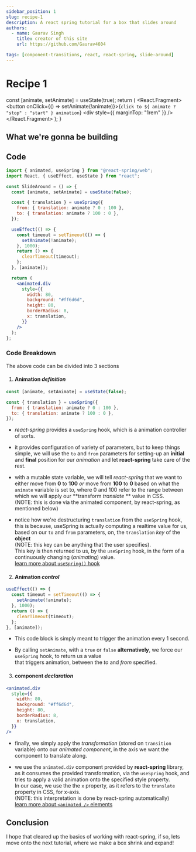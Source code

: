 ```yaml
---
sidebar_position: 1
slug: recipe-1
description: A react spring tutorial for a box that slides around
authors:
  - name: Gaurav Singh
    title: creator of this site
    url: https://github.com/Gaurav4604

tags: [component-transitions, react, react-spring, slide-around]
---
```



# Recipe 1

  const [animate, setAnimate] = useState(true);
  return (
    <React.Fragment>
      <button onClick={() => setAnimate(!animate)}>{`click to ${
        animate ? "stop" : "start"
      } animation`}</button>
      <div style={{ marginTop: "1rem" }} />
      <SlideAround preview={animate} />
    </React.Fragment>
  );
}

## What we're gonna be building

<SimpleSlideAnimationController />

<div style={{ marginTop: "1rem" }} />

## Code

```jsx
import { animated, useSpring } from "@react-spring/web";
import React, { useEffect, useState } from "react";

const SlideAround = () => {
  const [animate, setAnimate] = useState(false);

  const { translation } = useSpring({
    from: { translation: animate ? 0 : 100 },
    to: { translation: animate ? 100 : 0 },
  });

  useEffect(() => {
    const timeout = setTimeout(() => {
      setAnimate(!animate);
    }, 1000);
    return () => {
      clearTimeout(timeout);
    };
  }, [animate]);

  return (
    <animated.div
      style={{
        width: 80,
        background: "#ff6d6d",
        height: 80,
        borderRadius: 8,
        x: translation,
      }}
    />
  );
};
```

<div style={{ marginTop: "1rem" }} />

### Code Breakdown

The above code can be divided into 3 sections

1. #### Animation _definition_

```jsx
const [animate, setAnimate] = useState(false);

const { translation } = useSpring({
  from: { translation: animate ? 0 : 100 },
  to: { translation: animate ? 100 : 0 },
});
```

- _react-spring_ provides a `useSpring` hook, which is a animation controller of sorts.

- it provides configuration of variety of parameters, but to keep things simple,
  we will use the `to` and `from` parameters for setting-up an **initial** and **final**
  position for our _animation_ and let **react-spring** take care of the rest.

- with a mutable state variable, we will tell _react-spring_ that we want to either move from **0** to **100**
  _or_ move from **100** to **0** based on what the `animate` variable is set to, where 0 and 100 refer to the range between which we will apply our **transform _translate_ ** value in CSS.<br/>
  (NOTE: this is done via the animated component, by react-spring, as mentioned below)

- notice how we're destructuring `translation` from the `useSpring` hook, this is because,
  useSpring is actually computing a realtime value for us, based on our `to` and `from` parameters,
  on, the `translation` _key_ of the **object** <br/>
  (NOTE: this key can be anything that the user specifies). <br/> This key is then returned to us, by the `useSpring` hook, in the form
  of a continuously changing (_animating_) value. <br/>
  [learn more about `useSpring()` hook](https://www.react-spring.dev/docs/components/use-spring)

2. #### Animation _control_

```jsx
useEffect(() => {
  const timeout = setTimeout(() => {
    setAnimate(!animate);
  }, 1000);
  return () => {
    clearTimeout(timeout);
  };
}, [animate]);
```

- This code block is simply meant to trigger the animation every 1 second.

- By calling `setAnimate`, with a `true` or `false` **alternatively**, we force our `useSpring` hook, to return us a value <br/>
  that triggers animation, between the _to_ and _from_ specified.

3. #### component _declaration_

```jsx
<animated.div
  style={{
    width: 80,
    background: "#ff6d6d",
    height: 80,
    borderRadius: 8,
    x: translation,
  }}
/>
```

- finally, we simply apply the _transformation_ (stored on `transition` variable) onto our _animated component_, in the axis we want the component to translate along.

- we use the `animated.div` component provided by **react-spring** library, as it consumes the provided transformation,
  via the `useSpring` hook, and tries to apply a valid animation onto
  the specified style property.<br />
  In our case, we use the the `x` property, as it refers to the `translate` property
  in CSS, for x-axis.<br/> (NOTE: this interpretation is done by react-spring automatically)<br />
  [learn more about `<animated />` elements](https://www.react-spring.dev/docs/concepts/animated-elements)

## Conclusion

I hope that cleared up the basics of working with react-spring, if so, lets move onto the next tutorial, where we make a box
shrink and expand!
